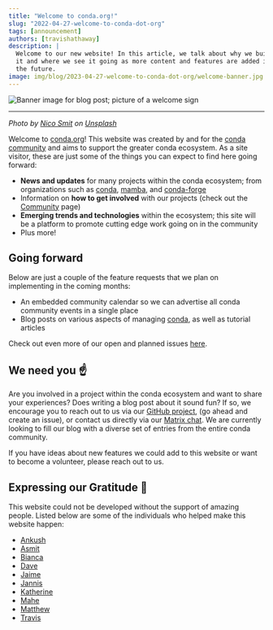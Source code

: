 ```yaml
---
title: "Welcome to conda.org!"
slug: "2022-04-27-welcome-to-conda-dot-org"
tags: [announcement]
authors: [travishathaway]
description: |
  Welcome to our new website! In this article, we talk about why we built
  it and where we see it going as more content and features are added in
  the future.
image: img/blog/2023-04-27-welcome-to-conda-dot-org/welcome-banner.jpg
---
```



<Image img={bannerImage} alt="Banner image for blog post; picture of a welcome sign" />

<hr />

<p>
    <i>
        Photo by <a href="https://unsplash.com/de/@nicosmit99">Nico Smit</a> on <a href="https://unsplash.com/de/fotos/QnkzvFCxKrA">Unsplash</a>
    </i>
</p>

[conda-github]: https://github.com/conda
[conda-project-github]: https://github.com/conda/conda
[conda-dot-org-github]: https://github.com/conda-incubator/conda-dot-org
[conda-dot-org-github-issues]: https://github.com/conda-incubator/conda-dot-org/issues
[conda-dot-org-matrix]: https://matrix.to/#/#conda:matrix.org
[mamba-github]: https://github.com/mamba-org
[conda-forge-github]: https://github.com/conda-forge

Welcome to [conda.org](https://conda.org)! This website was created by and for the [conda community](/community)
and aims to support the greater conda ecosystem. As a site visitor, these are just some of the things
you can expect to find here going forward:

- **News and updates** for many projects within the conda ecosystem; from organizations such as [conda][conda-github],
  [mamba][mamba-github], and [conda-forge][conda-forge-github]
- Information on **how to get involved** with our projects (check out the [Community](/community) page)
- **Emerging trends and technologies** within the ecosystem; this site will be a platform to promote
  cutting edge work going on in the community
- Plus more!

## Going forward

Below are just a couple of the feature requests that we plan on implementing in the coming months:

- An embedded community calendar so we can advertise all conda community events in a single place
- Blog posts on various aspects of managing [conda][conda-project-github], as well as tutorial articles

Check out even more of our open and planned issues [here][conda-dot-org-github-issues].

## We need you ☝️

Are you involved in a project within the conda ecosystem and want to share your experiences? Does writing a blog
post about it sound fun? If so, we encourage you to reach out to us via our [GitHub project][conda-dot-org-github],
(go ahead and create an issue), or contact us directly via our [Matrix chat][conda-dot-org-matrix]. We are currently looking to
fill our blog with a diverse set of entries from the entire conda community.

If you have ideas about new features we could add to this website or want to become a volunteer, please reach out
to us.

## Expressing our Gratitude 🙏

This website could not be developed without the support of amazing people. Listed below are some of the individuals
who helped make this website happen:

- [Ankush](https://github.com/ankushbhardwaj408)
- [Asmit](https://github.com/asmitbm)
- [Bianca](https://github.com/beeankha)
- [Dave](https://github.com/tnabtaf)
- [Jaime](https://github.com/jaimergp)
- [Jannis](https://github.com/jezdez)
- [Katherine](https://github.com/kathatherine)
- [Mahe](https://github.com/ForgottenProgramme)
- [Matthew](https://github.com/beckermr)
- [Travis](https://github.com/travishathaway)
